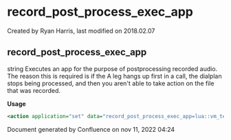 
# record_post_process_exec_app 

 Created by  Ryan Harris, last modified on 2018.02.07

## record_post_process_exec_app

string Executes an app for the purpose of postprocessing recorded audio. The reason this is required is if the A leg hangs up first in a call, the dialplan stops being processed, and then you aren't able to take action on the file that was recorded.

**Usage**

```xml
<action application="set" data="record_post_process_exec_app=lua::vm_test.lua" />
```

Document generated by Confluence on nov 11, 2022 04:24
